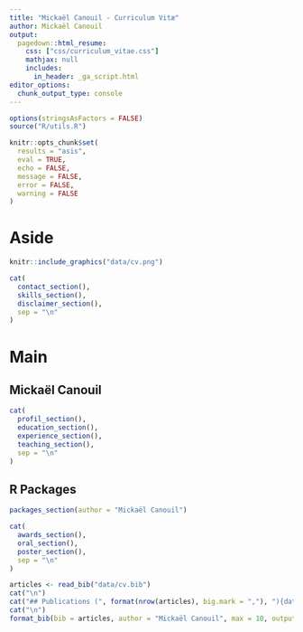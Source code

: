 ```yaml
---
title: "Mickaël Canouil - Curriculum Vitæ"
author: Mickaël Canouil
output:
  pagedown::html_resume:
    css: ["css/curriculum_vitae.css"]
    mathjax: null
    includes:
      in_header: _ga_script.html
editor_options: 
  chunk_output_type: console
---
```


```r
options(stringsAsFactors = FALSE)
source("R/utils.R")

knitr::opts_chunk$set(
  results = "asis", 
  eval = TRUE, 
  echo = FALSE, 
  message = FALSE, 
  error = FALSE, 
  warning = FALSE
)
```


# Aside

```r
knitr::include_graphics("data/cv.png")
```

```r
cat(
  contact_section(),
  skills_section(),
  disclaimer_section(),
  sep = "\n"
)
```

# Main

## Mickaël Canouil {#title}

```r
cat(
  profil_section(),
  education_section(),
  experience_section(),
  teaching_section(),
  sep = "\n"
)
```

## R Packages {data-icon=code}

```r
packages_section(author = "Mickaël Canouil")
```

```r
cat(
  awards_section(),
  oral_section(),
  poster_section(),
  sep = "\n"
)
```


<!-- ## Publications {data-icon=newspaper} -->

```r
articles <- read_bib("data/cv.bib")
cat("\n")
cat("## Publications (", format(nrow(articles), big.mark = ","), "){data-icon=newspaper}\n\n", sep = "")
cat("\n")
format_bib(bib = articles, author = "Mickaël Canouil", max = 10, output = "resume")
```

